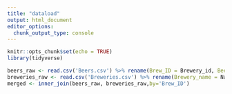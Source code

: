 ```yaml
---
title: "dataload"
output: html_document
editor_options: 
  chunk_output_type: console
---
```


```r
knitr::opts_chunk$set(echo = TRUE)
library(tidyverse)
```

```r
beers_raw <- read.csv('Beers.csv') %>% rename(Brew_ID = Brewery_id, Beer_name = Name)
breweries_raw <- read.csv('Breweries.csv') %>% rename(Brewery_name = Name)
merged <- inner_join(beers_raw, breweries_raw,by='Brew_ID')
```

